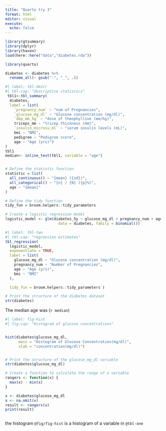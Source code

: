 ```yaml
---
title: "Quarto try 3"
format: html
editor: visual
execute: 
  echo: false
---
```


```r
library(gtsummary)
library(dplyr)
library(haven)
load(here::here("data","diabetes.rda"))

library(quarto)

diabetes <- diabetes %>%
  rename_all(~ gsub("-", "_", .))
```

```r
#| label: tbl-descr
#| tbl-cap: "descriptive statistics"
 tbl1<-tbl_summary(
  diabetes,
  label = list(
    `pregnancy_num` ~ "num of Pregnancies",
    `glucose_mg_dl` ~ "Glucose concentration (mg/dl)",
    `dbp_mm_hg` ~ "dose of theophylline (mm/hg)",
    triceps_mm ~ "tricep thickness (mm)",
    `insulin_microiu_ml` ~ "serum insulin levels (mL)",
    bmi ~ "BMI",
    pedigree ~ "Pedigree score",
    age ~ "Age (yrs)")
)
tbl1
median<- inline_text(tbl1, variable = "age")


# Define the statistic function
statistic = list(
  all_continuous() ~ "{mean} ({sd})",
  all_categorical() ~ "{n} / {N} ({p}%)",
  age ~ "{mean}"
)

# Define the tidy function
tidy_fun = broom.helpers::tidy_parameters


```


```r

# Create a logistic regression model
logistic_model <- glm(diabetes_5y ~ glucose_mg_dl + pregnancy_num + age + bmi,
                        data = diabetes, family = binomial())
```

```r
#| label: tbl-two
#| tbl-cap: "regression estimates"
tbl_regression(
  logistic_model,
  exponentiate = TRUE,
  label = list(
    glucose_mg_dl ~ "Glucose concentration (mg/dl)",
    pregnancy_num ~ "Number of Pregnancies",
    age ~ "Age (yrs)",
    bmi ~ "BMI"
  ),

  tidy_fun = broom.helpers::tidy_parameters	)

# Print the structure of the diabetes dataset
str(diabetes)
```
The median age was (`r median`)
```r
#| label: fig-hist
#| fig-cap: "Histogram of glucose concentrations"


hist(diabetes$glucose_mg_dl,
      main = "Histogram of Glucose Concentration(mg/dl)",
      xlab = "concentration(mg/dl)")


# Print the structure of the glucose_mg_dl variable
str(diabetes$glucose_mg_dl)

# Create a function to calculate the range of a variable
rangers <- function(x) {
  max(x) - min(x)
}

x <- diabetes$glucose_mg_dl
x <- na.omit(x)
result <- rangers(x)
print(result)



```

the histogram `@fig/fig-hist` is a histogram of a variable in `@tbl-one`
